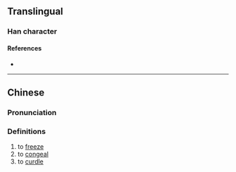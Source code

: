 {{character info/new}}
==Translingual==

===Han character===
{{Han char|rn=15|rad=冫|as=06|sn=8|four=|canj=IMTC|ids=⿰冫共}}

====References====
* {{Han ref|kx=0132.130|hdz=10297.010|uh=34CB|ud=13515}}

----

==Chinese==
{{zh-forms}}

===Pronunciation===
{{zh-pron
|m=gòng
|c=gung6
|mc=
|oc=
|ma=
|cat=v
}}

===Definitions===
{{zh-hanzi}}

# to [[freeze]]
# to [[congeal]]
# to [[curdle]]